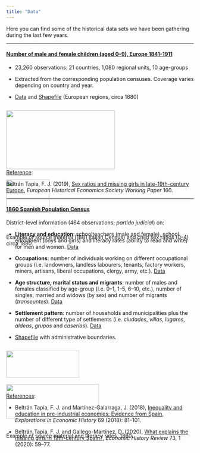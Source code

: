 ```yaml
---
title: "Data"
---
```


Here you can find some of the historical data sets we have been gathering during the last few years.

----

#### [Number of male and female children (aged 0–9), Europe 1841-1911]{.underline}

- 23,260 observations: 21 countries, 1,080 regional units, 10 age-groups

- Extracted from the corresponding population censuses. Coverage varies depending on country and year.

- <a href="csr/children_0_9_europe_1850_1900.csv" download>Data</a> and [Shapefile](csr/europe_reg.zip) (European regions, circa 1880)

:::: {.columns}
::: {#fig-1}
::: {.column width="58%"}
![](csr/1881-Italian-Census.png){width=100%}
:::
::: {.column width="41%"}
![](csr/sr_0_4_1880.png){width=75%}
:::
Example of source material (1881 Italian Census) and child sex ratios (0–4) circa 1880.
:::
::::

[Reference]{.underline}: 

Beltrán Tapia, F. J. (2019), [Sex ratios and missing girls in late-19th-century Europe](https://ehes.org/wp/EHES_160.pdf), *European Historical Economics Society Working Paper* 160. 

----

#### [1860 Spanish Population Census]{.underline}

District-level information (464 observations; *partido judicial*) on:

- **Literacy and education**: schoolteachers (male and female), school enrollment (boys and girls) and literacy rates (ability to read and write) for men and women. <a href="dist/dist_educ_1860.csv" download>Data</a>


- **Occupations**: number of individuals working on different occupational groups (i.e. landowners, landless labourers, tenants, factory workers, miners, artisans, liberal occupations, clergy, army, etc.). <a href="dist/dist_occ_1860.csv" download>Data</a>

- **Age structure, marital status and migrants**: number of males and females classified by age-group (i.e. 0–1, 1–5, 6–10, etc.), number of singles, married and widows (by sex) and number of migrants (*transeuntes*). <a href="dist/dist_age_1860.csv" download>Data</a>

- **Settlement pattern**: number of households and municipalities plus the number of different type of settlements (i.e. *ciudades*, *villas*, *lugares*, *aldeas*, *grupos* and *caseríos*). <a href="dist/dist_settl_1860.csv" download>Data</a>

- [Shapefile](dist/dist_1860.zip) with administrative boundaries.

:::: {.columns}
::: {#fig-1}
::: {.column width="90%"}
![](dist/prof_1860.png){width="80%" height="80%"}
![](dist/lit.png){width="90%" height="90%"}
:::
Example of source material and literacy rates, 1860.
:::
::::

[References]{.underline}: 

- Beltrán Tapia, F. J. and Martínez-Galarraga, J. (2018), [Inequality and education in pre-industrial economies: Evidence from Spain](https://doi.org/10.1016/j.eeh.2017.12.003), *Explorations in Economic History* 69 (2018): 81–101.

- Beltrán Tapia, F. J. and Gallego-Martínez, D. (2020), [What explains the missing girls in 19th-century Spain?](https://doi.org/10.1111/ehr.12772), *Economic History Review* 73, 1 (2020): 59–77.
